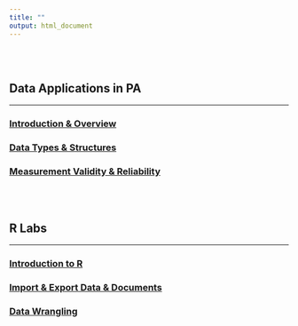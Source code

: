 ```yaml
---
title: ""
output: html_document
---
```


<br><br>

## Data Applications in PA
***


### [Introduction & Overview](content/teaching/slides/Intro_Slides.html)

### [Data Types & Structures](content/teaching/slides/Data.html)

### [Measurement Validity & Reliability](content/teaching/slides/measurement.html)

<br><br>

## R Labs
***


### [Introduction to R](content/teaching/slides/rlab1_intro_to_r.html)

### [Import & Export Data & Documents](content/teaching/slides/rlab2_import_and_export.html)

### [Data Wrangling](content/teaching/slides/rlab3_data_wrangling.html)
